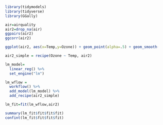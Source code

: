 ```{r}
library(tidymodels)
library(tidyverse)
library(GGally)
```

```{r}
air=airquality
air2=drop_na(air)
ggpairs(air2)
ggcorr(air2)
```

```{r}
ggplot(air2, aes(x=Temp,y=Ozone)) + geom_point(alpha=.5) + geom_smooth(method = 'lm', se=FALSE, color="red") + theme_bw()
```

```{r}
air2_simple = recipe(Ozone ~ Temp, air2)

lm_model=
  linear_reg() %>%
  set_engine("lm")

lm_wflow =
  workflow() %>%
  add_model(lm_model) %>%
  add_recipe(air2_simple)

lm_fit=fit(lm_wflow,air2)
```

```{r}
summary(lm_fit$fit$fit$fit)
confint(lm_fit$fit$fit$fit)

```

